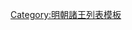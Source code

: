 {{ming|title=明朝崇明國諸王|ed=崇明國|head=[[隆庆 (明朝)|隆慶]]四年（[[1570年]]）封。|
{{ming/title}}
{{ming/list|崇明懷莊王|[[朱璟清]]|朱朗錡、嫡二子|[[1570年]]—[[1583年]]|隆慶四年封。[[萬曆]]十一年薨。}}
{{ming/list|崇明王|[[朱逵枵]]<ref>《[[石匱書]]》</ref>|朱璟清、子|[[1583年]]後|不知何年襲封。}}
{{ming/note|備註}}
{{ming/note|ref}}
}}<noinclude>
[[Category:明朝諸王列表模板]]
</noinclude>